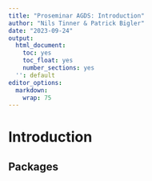 ```yaml
---
title: "Proseminar AGDS: Introduction"
author: "Nils Tinner & Patrick Bigler"
date: "2023-09-24"
output:
  html_document:
    toc: yes
    toc_float: yes
    number_sections: yes
  '': default
editor_options:
  markdown:
    wrap: 75
---
```


# Introduction

## Packages

```r

```
